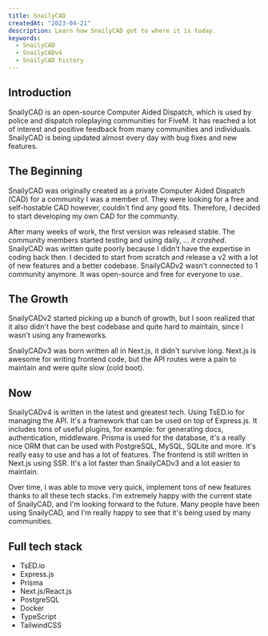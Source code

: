 ```yaml
---
title: SnailyCAD
createdAt: "2023-04-21"
description: Learn how SnailyCAD got to where it is today.
keywords:
  - SnailyCAD
  - SnailyCADv4
  - SnailyCAD history
---
```


## Introduction

SnailyCAD is an open-source Computer Aided Dispatch, which is used by police and dispatch roleplaying communities for FiveM. It has reached a lot of interest and positive feedback from many communities and individuals. SnailyCAD is being updated almost every day with bug fixes and new features.

## The Beginning

SnailyCAD was originally created as a private Computer Aided Dispatch (CAD) for a community I was a member of. They were looking for a free and self-hostable CAD
however, couldn't find any good fits. Therefore, I decided to start developing my own CAD for the community.

After many weeks of work, the first version was released stable.
The community members started testing and using daily, ... _it crashed_. SnailyCAD was written quite poorly because I didn't have the expertise in coding back then. I decided to start from scratch and release a v2
with a lot of new features and a better codebase. SnailyCADv2 wasn't connected to 1 community anymore. It was open-source and free for everyone to use.

## The Growth

SnailyCADv2 started picking up a bunch of growth, but I soon realized that it also didn't have the best codebase and quite hard to maintain, since I wasn't using any frameworks.

SnailyCADv3 was born written all in Next.js, it didn't survive long. Next.js is awesome for writing frontend code, but the API routes were a pain to maintain and were quite slow (cold boot).

## Now

SnailyCADv4 is written in the latest and greatest tech. Using TsED.io for managing the API. It's a framework that can be used on top of Express.js. It includes tons of useful plugins, for example: for generating docs, authentication, middleware.
Prisma is used for the database, it's a really nice ORM that can be used with PostgreSQL, MySQL, SQLite and more. It's really easy to use and has a lot of features.
The frontend is still written in Next.js using SSR. It's a lot faster than SnailyCADv3 and a lot easier to maintain.

Over time, I was able to move very quick, implement tons of new features thanks to all these tech stacks. I'm extremely happy with the current state of SnailyCAD, and I'm looking forward to the future. Many people have been using SnailyCAD, and I'm really happy to see that it's being used by many communities.
## Full tech stack

- TsED.io
- Express.js
- Prisma
- Next.js/React.js
- PostgreSQL
- Docker
- TypeScript
- TailwindCSS
